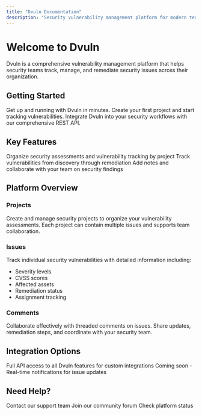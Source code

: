 ```yaml
---
title: "Dvuln Documentation"
description: "Security vulnerability management platform for modern teams"
---
```


# Welcome to Dvuln

Dvuln is a comprehensive vulnerability management platform that helps security teams track, manage, and remediate security issues across their organization.

## Getting Started

<Columns cols={2}>
  <Card
    title="Quick Start Guide"
    icon="rocket"
    href="/quickstart"
  >
    Get up and running with Dvuln in minutes. Create your first project and start tracking vulnerabilities.
  </Card>
  <Card
    title="API Documentation"
    icon="code"
    href="/api-reference/introduction"
  >
    Integrate Dvuln into your security workflows with our comprehensive REST API.
  </Card>
</Columns>

## Key Features

<Columns cols={3}>
  <Card
    title="Project Management"
    icon="folder"
  >
    Organize security assessments and vulnerability tracking by project
  </Card>
  <Card
    title="Issue Tracking"
    icon="bug"
  >
    Track vulnerabilities from discovery through remediation
  </Card>
  <Card
    title="Collaboration"
    icon="comments"
  >
    Add notes and collaborate with your team on security findings
  </Card>
</Columns>

## Platform Overview

### Projects
Create and manage security projects to organize your vulnerability assessments. Each project can contain multiple issues and supports team collaboration.

### Issues
Track individual security vulnerabilities with detailed information including:
- Severity levels
- CVSS scores
- Affected assets
- Remediation status
- Assignment tracking

### Comments
Collaborate effectively with threaded comments on issues. Share updates, remediation steps, and coordinate with your security team.

## Integration Options

<Columns cols={2}>
  <Card
    title="REST API"
    icon="plug"
    href="/api-reference/introduction"
  >
    Full API access to all Dvuln features for custom integrations
  </Card>
  <Card
    title="Webhooks"
    icon="webhook"
  >
    Coming soon - Real-time notifications for issue updates
  </Card>
</Columns>

## Need Help?

<Columns cols={3}>
  <Card
    title="Support"
    icon="life-ring"
    href="mailto:support@dvuln.com"
  >
    Contact our support team
  </Card>
  <Card
    title="Community"
    icon="users"
    href="https://community.dvuln.com"
  >
    Join our community forum
  </Card>
  <Card
    title="Status"
    icon="signal"
    href="https://status.dvuln.com"
  >
    Check platform status
  </Card>
</Columns>